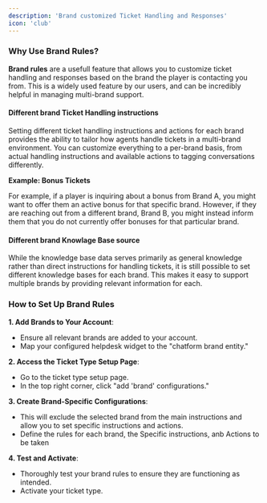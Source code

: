 ```yaml
---
description: 'Brand customized Ticket Handling and Responses'
icon: 'club'
---
```


### Why Use Brand Rules?

**Brand rules** are a usefull feature that allows you to customize ticket handling and responses based on the brand the player is contacting you from. This is a widely used feature by our users, and can be incredibly helpful in managing multi-brand support.

#### Different brand Ticket Handling instructions

Setting different ticket handling instructions and actions for each brand provides the ability to tailor how agents handle tickets in a multi-brand environment. You can customize everything to a per-brand basis, from actual handling instructions and available actions to tagging conversations differently.

**Example: Bonus Tickets**

For example, if a player is inquiring about a bonus from Brand A, you might want to offer them an active bonus for that specific brand. However, if they are reaching out from a different brand, Brand B, you might instead inform them that you do not currently offer bonuses for that particular brand.

#### Different brand Knowlage Base source

While the knowledge base data serves primarily as general knowledge rather than direct instructions for handling tickets, it is still possible to set different knowledge bases for each brand. This makes it easy to support multiple brands by providing relevant information for each.


### How to Set Up Brand Rules

**1. Add Brands to Your Account**:

* Ensure all relevant brands are added to your account.
* Map your configured helpdesk widget to the "chatform brand entity."

**2. Access the Ticket Type Setup Page**:

* Go to the ticket type setup page.
* In the top right corner, click "add 'brand' configurations."

**3. Create Brand-Specific Configurations**:

* This will exclude the selected brand from the main instructions and allow you to set specific instructions and actions.
* Define the rules for each brand, the Specific instructions, anb Actions to be taken

**4. Test and Activate**:

* Thoroughly test your brand rules to ensure they are functioning as intended.
* Activate your ticket type.

